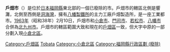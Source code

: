'''戶畑市'''（{{jpn|j=戸畑市|hg=とばたし|rm=Tobata shi|f=y}}）是位於[[日本|日本]][[福岡縣|福岡縣]]東北部的一個已廢除的市。戶畑市的轄區北側是響灘，北側至西側是[[洞海灣|洞海灣]]，擁有[[八幡製鐵所|八幡製鐵所]]的主力工廠戶畑製造所，是一座工業都市。[[1963年|1963年]]（昭和38年）2月10日，戶畑市和[[小倉市|小倉市]]、[[門司市|門司市]]、[[若松市|若松市]]、[[八幡市_(福岡縣)|八幡市]]合併為[[北九州市|北九州市]]。戶畑市的轄區範圍大致和現在的[[戶畑區|戶畑區]]一致，但大字中原的一部分劃入現[[小倉北區|小倉北區]]。
{{福岡縣}}
[[Category:戶畑區|Category:戶畑區]]
[[Category:日本已廢除的市|Tobata]]
[[Category:小倉北區|Category:小倉北區]]
[[Category:福岡縣行政區劃_(廢除)|Category:福岡縣行政區劃 (廢除)]]